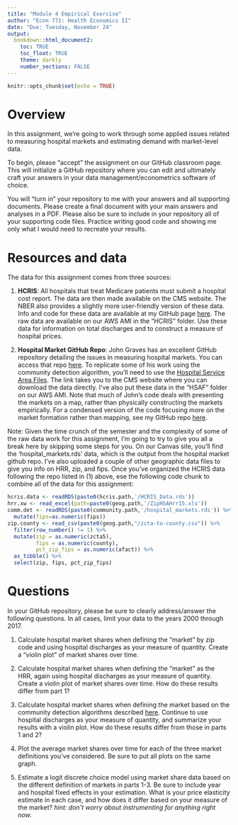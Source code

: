 ```yaml
---
title: "Module 4 Empirical Exercise"
author: "Econ 771: Health Economics II"
date: "Due: Tuesday, November 24"
output: 
  bookdown::html_document2:
    toc: TRUE
    toc_float: TRUE
    theme: darkly
    number_sections: FALSE
---
```


```r
knitr::opts_chunk$set(echo = TRUE)
```

# Overview
In this assignment, we're going to work through some applied issues related to measuring hospital markets and estimating demand with market-level data.

To begin, please "accept" the assignment on our GitHub classroom page. This will initialize a GitHub repository where you can edit and ultimately craft your answers in your data management/econometrics software of choice.  

You will "turn in" your repository to me with your answers and all supporting documents. Please create a final document with your main answers and analyses in a PDF. Please also be sure to include in your repository all of your supporting code files. Practice writing good code and showing me only what I would need to recreate your results.


# Resources and data
The data for this assignment comes from three sources:

1. **HCRIS**: All hospitals that treat Medicare patients must submit a hospital cost report. The data are then made available on the CMS website. The NBER also provides a slightly more user-friendly version of these data. Info and code for these data are available at my GitHub page [here](https://github.com/imccart/HCRIS). The raw data are available on our AWS AMI in the "HCRIS" folder. Use these data for information on total discharges and to construct a measure of hospital prices.

2. **Hospital Market GitHub Repo**: John Graves has an excellent GitHub repository detailing the issues in measuring hospital markets. You can access that repo [here](https://github.com/graveja0/health-care-markets). To replicate some of his work using the community detection algorithm, you'll need to use the [Hospital Service Area Files](https://www.cms.gov/Research-Statistics-Data-and-Systems/Statistics-Trends-and-Reports/Hospital-Service-Area-File/index). The link takes you to the CMS website where you can download the data directly. I've also put these data in the "HSAF" folder on our AWS AMI. Note that much of John's code deals with presenting the markets on a map, rather than physically constructing the markets empirically. For a condensed version of the code focusing more on the market formation rather than mapping, see my GitHub repo [here](https://github.com/imccart/hospital-markets).


Note: Given the time crunch of the semester and the complexity of some of the raw data work for this assignment, I'm going to try to give you all a break here by skipping some steps for you. On our Canvas site, you'll find the 'hospital_markets.rds' data, which is the output from the hospital market github repo. I've also uploaded a couple of other geographic data files to give you info on HRR, zip, and fips. Once you've organized the HCRIS data following the repo listed in (1) above, ese the following code chunk to combine all of the data for this assignment:

```r
hcris.data <- readRDS(paste0(hcris.path,'/HCRIS_Data.rds'))
hrr.xw <- read_excel(path=paste0(geog.path,'/ZipHSAHrr15.xls'))
comm.det <- readRDS(paste0(community.path,'/hospital_markets.rds')) %>%
  mutate(fips=as.numeric(fips))
zip.county <- read_csv(paste0(geog.path,"/zcta-to-county.csv")) %>% 
  filter(row_number() != 1) %>% 
  mutate(zip = as.numeric(zcta5),
         fips = as.numeric(county),
         pct_zip_fips = as.numeric(afact)) %>% 
  as_tibble() %>%
  select(zip, fips, pct_zip_fips)
```


# Questions
In your GitHub repository, please be sure to clearly address/answer the following questions. In all cases, limit your data to the years 2000 through 2017.

1. Calculate hospital market shares when defining the "market" by zip code and using hospital discharges as your measure of quantity. Create a "violin plot" of market shares over time.

2. Calculate hospital market shares when defining the "market" as the HRR, again using hospital discharges as your measure of quantity. Create a violin plot of market shares over time. How do these results differ from part 1?

3. Calculate hospital market shares when defining the market based on the community detection algorithms described [here](https://github.com/graveja0/health-care-markets). Continue to use hospital discharges as your measure of quantity, and summarize your results with a violin plot. How do these results differ from those in parts 1 and 2?

4. Plot the average market shares over time for each of the three market definitions you've considered. Be sure to put all plots on the same graph.

5. Estimate a logit discrete choice model using market share data based on the different definition of markets in parts 1-3. Be sure to include year and hospital fixed effects in your estimation. What is your price elasticity estimate in each case, and how does it differ based on your measure of the market? *hint: don't worry about instrumenting for anything right now.*

